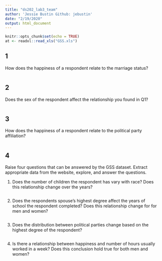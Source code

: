 ```yaml
---
title: "ds202_lab3_team"
author: 'Jessie Bustin Github: jebustin'
date: "2/19/2020"
output: html_document
---
```


```r
knitr::opts_chunk$set(echo = TRUE)
at <- readxl::read_xls("GSS.xls")
```

## 1

How does the happiness of a respondent relate to the marriage status?

```r

```


## 2

Does the sex of the respondent affect the relationship you found in Q1?

```r

```

## 3

How does the happiness of a respondent relate to the political party affiliation?

```r

```

## 4

Raise four questions that can be answered by the GSS dataset. Extract appropriate data from the website, explore, and answer the questions.

1. Does the number of children the respondent has vary with race?
Does this relationship change over the years?

```r

```

2. Does the respondents spouse's highest degree affect the years of
school the respondent completed? Does this relationship change for
for men and women?

```r

```

3. Does the distribution between political parties change based on
the highest degree of the respondent?

```r

```

4. Is there a relationship between happiness and number of hours
usually worked in a week?  Does this conclusion hold true for both
men and women?

```r

```
